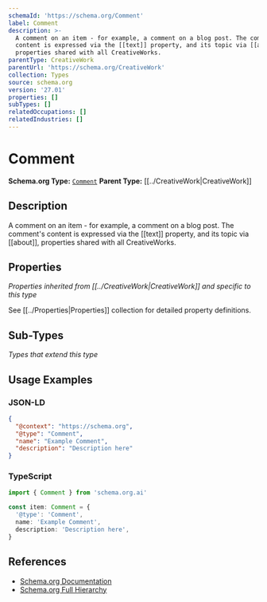 ```yaml
---
schemaId: 'https://schema.org/Comment'
label: Comment
description: >-
  A comment on an item - for example, a comment on a blog post. The comment's
  content is expressed via the [[text]] property, and its topic via [[about]],
  properties shared with all CreativeWorks.
parentType: CreativeWork
parentUrl: 'https://schema.org/CreativeWork'
collection: Types
source: schema.org
version: '27.01'
properties: []
subTypes: []
relatedOccupations: []
relatedIndustries: []
---
```

# Comment

**Schema.org Type:** [`Comment`](https://schema.org/Comment)
**Parent Type:** [[../CreativeWork|CreativeWork]]

## Description

A comment on an item - for example, a comment on a blog post. The comment's content is expressed via the [[text]] property, and its topic via [[about]], properties shared with all CreativeWorks.

## Properties

*Properties inherited from [[../CreativeWork|CreativeWork]] and specific to this type*

See [[../Properties|Properties]] collection for detailed property definitions.

## Sub-Types

*Types that extend this type*

## Usage Examples

### JSON-LD

```json
{
  "@context": "https://schema.org",
  "@type": "Comment",
  "name": "Example Comment",
  "description": "Description here"
}
```

### TypeScript

```typescript
import { Comment } from 'schema.org.ai'

const item: Comment = {
  '@type': 'Comment',
  name: 'Example Comment',
  description: 'Description here',
}
```

## References

- [Schema.org Documentation](https://schema.org/Comment)
- [Schema.org Full Hierarchy](https://schema.org/docs/full.html)
